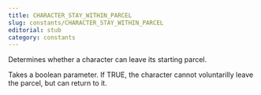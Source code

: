 ```yaml
---
title: CHARACTER_STAY_WITHIN_PARCEL
slug: constants/CHARACTER_STAY_WITHIN_PARCEL
editorial: stub
category: constants
---
```


<LSLConstant
	name="CHARACTER_STAY_WITHIN_PARCEL"
	type="integer"
	value="15"
/>

Determines whether a character can leave its starting parcel.

Takes a boolean parameter. If TRUE, the character cannot voluntarilly leave the parcel, but can return to it.
